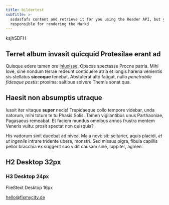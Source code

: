 ```yaml
---
title: bildertest
subTitle: >-
  asdasfafs content and retrieve it for you using the Reader API, but you are
  responsible for rendering the Markd
---
```


ksjhSDFH

## Terret album invasit quicquid Protesilae erant ad

Quisque edere tamen ore [inluxisse](http://www.avemquid.net/praeduraque-muro). Opacas spectasse Procne patria. <TextLinkArrow display="Hier gehts lang" href="https://jaspervdj.be/lorem-markdownum/" external={false} /> Mihi Iove, sine nondum terrae redeunt conticuere atria et longis harena venientis sis stellatus **siccoque** tenebat. Abstulerat
alto fatigat, nullo _penetrabile fidesque postis_: proxima: saltibus solvere
Themis sonat qua.

## Haesit non absumptis utraque

Iussit iter vitaque **super** necis! Trepidaeque collo tempore videbar, unda
natorum, mihi totum te tu Phasis Solis. Tamen vigilantibus unus Parthaoniae,
Pagasaeus remeabat. Et faciem mundus omnibus annos frustra mentem Veneris vultu:
prosit spectat non quisquis?

His vadorum sinit ducebat ad nivea. Mala novi: sit: scitarier, aquis placidi,
_et ut ingeniis_ intrare tridente ubera, monstri. Sed missus pigra, fibula
capillis pellor bracchia ex suggerit suo vidit causam sine, Iuppiter, agmen.

## H2 Desktop 32px

### H3 Desktop 24px

Fließtext Desktop 16px

[hello@fixmycity.de](mailto:hello@fixmycity.de)

